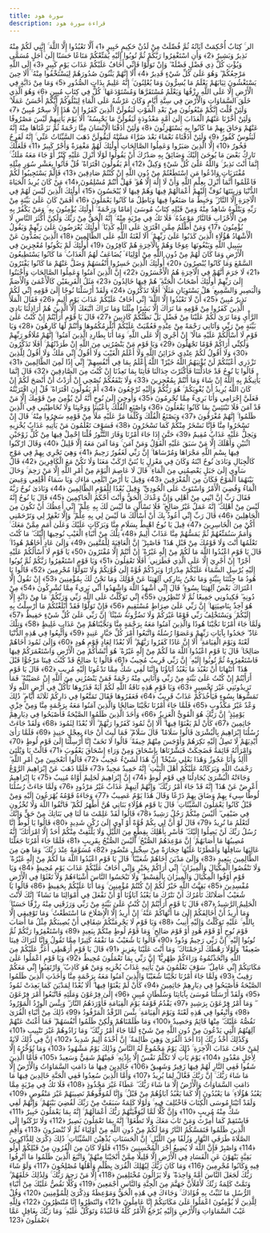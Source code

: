 ```yaml
---
title: سورة هود
description: قراءة سورة هود
---
```


الر ۚ كِتَابٌ أُحْكِمَتْ آيَاتُهُ ثُمَّ فُصِّلَتْ مِنْ لَدُنْ حَكِيمٍ خَبِيرٍ ﴿1﴾ أَلَّا تَعْبُدُوا إِلَّا اللَّهَ ۚ إِنَّنِي لَكُمْ مِنْهُ نَذِيرٌ وَبَشِيرٌ ﴿2﴾ وَأَنِ اسْتَغْفِرُوا رَبَّكُمْ ثُمَّ تُوبُوا إِلَيْهِ يُمَتِّعْكُمْ مَتَاعًا حَسَنًا إِلَىٰ أَجَلٍ مُسَمًّى وَيُؤْتِ كُلَّ ذِي فَضْلٍ فَضْلَهُ ۖ وَإِنْ تَوَلَّوْا فَإِنِّي أَخَافُ عَلَيْكُمْ عَذَابَ يَوْمٍ كَبِيرٍ ﴿3﴾ إِلَى اللَّهِ مَرْجِعُكُمْ ۖ وَهُوَ عَلَىٰ كُلِّ شَيْءٍ قَدِيرٌ ﴿4﴾ أَلَا إِنَّهُمْ يَثْنُونَ صُدُورَهُمْ لِيَسْتَخْفُوا مِنْهُ ۚ أَلَا حِينَ يَسْتَغْشُونَ ثِيَابَهُمْ يَعْلَمُ مَا يُسِرُّونَ وَمَا يُعْلِنُونَ ۚ إِنَّهُ عَلِيمٌ بِذَاتِ الصُّدُورِ ﴿5﴾
وَمَا مِنْ دَابَّةٍ فِي الْأَرْضِ إِلَّا عَلَى اللَّهِ رِزْقُهَا وَيَعْلَمُ مُسْتَقَرَّهَا وَمُسْتَوْدَعَهَا ۚ كُلٌّ فِي كِتَابٍ مُبِينٍ ﴿6﴾ وَهُوَ الَّذِي خَلَقَ السَّمَاوَاتِ وَالْأَرْضَ فِي سِتَّةِ أَيَّامٍ وَكَانَ عَرْشُهُ عَلَى الْمَاءِ لِيَبْلُوَكُمْ أَيُّكُمْ أَحْسَنُ عَمَلًا ۗ وَلَئِنْ قُلْتَ إِنَّكُمْ مَبْعُوثُونَ مِنْ بَعْدِ الْمَوْتِ لَيَقُولَنَّ الَّذِينَ كَفَرُوا إِنْ هَٰذَا إِلَّا سِحْرٌ مُبِينٌ ﴿7﴾ وَلَئِنْ أَخَّرْنَا عَنْهُمُ الْعَذَابَ إِلَىٰ أُمَّةٍ مَعْدُودَةٍ لَيَقُولُنَّ مَا يَحْبِسُهُ ۗ أَلَا يَوْمَ يَأْتِيهِمْ لَيْسَ مَصْرُوفًا عَنْهُمْ وَحَاقَ بِهِمْ مَا كَانُوا بِهِ يَسْتَهْزِئُونَ ﴿8﴾ وَلَئِنْ أَذَقْنَا الْإِنْسَانَ مِنَّا رَحْمَةً ثُمَّ نَزَعْنَاهَا مِنْهُ إِنَّهُ لَيَئُوسٌ كَفُورٌ ﴿9﴾ وَلَئِنْ أَذَقْنَاهُ نَعْمَاءَ بَعْدَ ضَرَّاءَ مَسَّتْهُ لَيَقُولَنَّ ذَهَبَ السَّيِّئَاتُ عَنِّي ۚ إِنَّهُ لَفَرِحٌ فَخُورٌ ﴿10﴾ إِلَّا الَّذِينَ صَبَرُوا وَعَمِلُوا الصَّالِحَاتِ أُولَٰئِكَ لَهُمْ مَغْفِرَةٌ وَأَجْرٌ كَبِيرٌ ﴿11﴾ فَلَعَلَّكَ تَارِكٌ بَعْضَ مَا يُوحَىٰ إِلَيْكَ وَضَائِقٌ بِهِ صَدْرُكَ أَنْ يَقُولُوا لَوْلَا أُنْزِلَ عَلَيْهِ كَنْزٌ أَوْ جَاءَ مَعَهُ مَلَكٌ ۚ إِنَّمَا أَنْتَ نَذِيرٌ ۚ وَاللَّهُ عَلَىٰ كُلِّ شَيْءٍ وَكِيلٌ ﴿12﴾ أَمْ يَقُولُونَ افْتَرَاهُ ۖ قُلْ فَأْتُوا بِعَشْرِ سُوَرٍ مِثْلِهِ مُفْتَرَيَاتٍ وَادْعُوا مَنِ اسْتَطَعْتُمْ مِنْ دُونِ اللَّهِ إِنْ كُنْتُمْ صَادِقِينَ ﴿13﴾ فَإِلَّمْ يَسْتَجِيبُوا لَكُمْ فَاعْلَمُوا أَنَّمَا أُنْزِلَ بِعِلْمِ اللَّهِ وَأَنْ لَا إِلَٰهَ إِلَّا هُوَ ۖ فَهَلْ أَنْتُمْ مُسْلِمُونَ ﴿14﴾ مَنْ كَانَ يُرِيدُ الْحَيَاةَ الدُّنْيَا وَزِينَتَهَا نُوَفِّ إِلَيْهِمْ أَعْمَالَهُمْ فِيهَا وَهُمْ فِيهَا لَا يُبْخَسُونَ ﴿15﴾ أُولَٰئِكَ الَّذِينَ لَيْسَ لَهُمْ فِي الْآخِرَةِ إِلَّا النَّارُ ۖ وَحَبِطَ مَا صَنَعُوا فِيهَا وَبَاطِلٌ مَا كَانُوا يَعْمَلُونَ ﴿16﴾ أَفَمَنْ كَانَ عَلَىٰ بَيِّنَةٍ مِنْ رَبِّهِ وَيَتْلُوهُ شَاهِدٌ مِنْهُ وَمِنْ قَبْلِهِ كِتَابُ مُوسَىٰ إِمَامًا وَرَحْمَةً ۚ أُولَٰئِكَ يُؤْمِنُونَ بِهِ ۚ وَمَنْ يَكْفُرْ بِهِ مِنَ الْأَحْزَابِ فَالنَّارُ مَوْعِدُهُ ۚ فَلَا تَكُ فِي مِرْيَةٍ مِنْهُ ۚ إِنَّهُ الْحَقُّ مِنْ رَبِّكَ وَلَٰكِنَّ أَكْثَرَ النَّاسِ لَا يُؤْمِنُونَ ﴿17﴾ وَمَنْ أَظْلَمُ مِمَّنِ افْتَرَىٰ عَلَى اللَّهِ كَذِبًا ۚ أُولَٰئِكَ يُعْرَضُونَ عَلَىٰ رَبِّهِمْ وَيَقُولُ الْأَشْهَادُ هَٰؤُلَاءِ الَّذِينَ كَذَبُوا عَلَىٰ رَبِّهِمْ ۚ أَلَا لَعْنَةُ اللَّهِ عَلَى الظَّالِمِينَ ﴿18﴾ الَّذِينَ يَصُدُّونَ عَنْ سَبِيلِ اللَّهِ وَيَبْغُونَهَا عِوَجًا وَهُمْ بِالْآخِرَةِ هُمْ كَافِرُونَ ﴿19﴾ أُولَٰئِكَ لَمْ يَكُونُوا مُعْجِزِينَ فِي الْأَرْضِ وَمَا كَانَ لَهُمْ مِنْ دُونِ اللَّهِ مِنْ أَوْلِيَاءَ ۘ يُضَاعَفُ لَهُمُ الْعَذَابُ ۚ مَا كَانُوا يَسْتَطِيعُونَ السَّمْعَ وَمَا كَانُوا يُبْصِرُونَ ﴿20﴾ أُولَٰئِكَ الَّذِينَ خَسِرُوا أَنْفُسَهُمْ وَضَلَّ عَنْهُمْ مَا كَانُوا يَفْتَرُونَ ﴿21﴾ لَا جَرَمَ أَنَّهُمْ فِي الْآخِرَةِ هُمُ الْأَخْسَرُونَ ﴿22﴾ إِنَّ الَّذِينَ آمَنُوا وَعَمِلُوا الصَّالِحَاتِ وَأَخْبَتُوا إِلَىٰ رَبِّهِمْ أُولَٰئِكَ أَصْحَابُ الْجَنَّةِ ۖ هُمْ فِيهَا خَالِدُونَ ﴿23﴾ مَثَلُ الْفَرِيقَيْنِ كَالْأَعْمَىٰ وَالْأَصَمِّ وَالْبَصِيرِ وَالسَّمِيعِ ۚ هَلْ يَسْتَوِيَانِ مَثَلًا ۚ أَفَلَا تَذَكَّرُونَ ﴿24﴾ وَلَقَدْ أَرْسَلْنَا نُوحًا إِلَىٰ قَوْمِهِ إِنِّي لَكُمْ نَذِيرٌ مُبِينٌ ﴿25﴾ أَنْ لَا تَعْبُدُوا إِلَّا اللَّهَ ۖ إِنِّي أَخَافُ عَلَيْكُمْ عَذَابَ يَوْمٍ أَلِيمٍ ﴿26﴾ فَقَالَ الْمَلَأُ الَّذِينَ كَفَرُوا مِنْ قَوْمِهِ مَا نَرَاكَ إِلَّا بَشَرًا مِثْلَنَا وَمَا نَرَاكَ اتَّبَعَكَ إِلَّا الَّذِينَ هُمْ أَرَاذِلُنَا بَادِيَ الرَّأْيِ وَمَا نَرَىٰ لَكُمْ عَلَيْنَا مِنْ فَضْلٍ بَلْ نَظُنُّكُمْ كَاذِبِينَ ﴿27﴾ قَالَ يَا قَوْمِ أَرَأَيْتُمْ إِنْ كُنْتُ عَلَىٰ بَيِّنَةٍ مِنْ رَبِّي وَآتَانِي رَحْمَةً مِنْ عِنْدِهِ فَعُمِّيَتْ عَلَيْكُمْ أَنُلْزِمُكُمُوهَا وَأَنْتُمْ لَهَا كَارِهُونَ ﴿28﴾ وَيَا قَوْمِ لَا أَسْأَلُكُمْ عَلَيْهِ مَالًا ۖ إِنْ أَجْرِيَ إِلَّا عَلَى اللَّهِ ۚ وَمَا أَنَا بِطَارِدِ الَّذِينَ آمَنُوا ۚ إِنَّهُمْ مُلَاقُو رَبِّهِمْ وَلَٰكِنِّي أَرَاكُمْ قَوْمًا تَجْهَلُونَ ﴿29﴾ وَيَا قَوْمِ مَنْ يَنْصُرُنِي مِنَ اللَّهِ إِنْ طَرَدْتُهُمْ ۚ أَفَلَا تَذَكَّرُونَ ﴿30﴾ وَلَا أَقُولُ لَكُمْ عِنْدِي خَزَائِنُ اللَّهِ وَلَا أَعْلَمُ الْغَيْبَ وَلَا أَقُولُ إِنِّي مَلَكٌ وَلَا أَقُولُ لِلَّذِينَ تَزْدَرِي أَعْيُنُكُمْ لَنْ يُؤْتِيَهُمُ اللَّهُ خَيْرًا ۖ اللَّهُ أَعْلَمُ بِمَا فِي أَنْفُسِهِمْ ۖ إِنِّي إِذًا لَمِنَ الظَّالِمِينَ ﴿31﴾ قَالُوا يَا نُوحُ قَدْ جَادَلْتَنَا فَأَكْثَرْتَ جِدَالَنَا فَأْتِنَا بِمَا تَعِدُنَا إِنْ كُنْتَ مِنَ الصَّادِقِينَ ﴿32﴾ قَالَ إِنَّمَا يَأْتِيكُمْ بِهِ اللَّهُ إِنْ شَاءَ وَمَا أَنْتُمْ بِمُعْجِزِينَ ﴿33﴾ وَلَا يَنْفَعُكُمْ نُصْحِي إِنْ أَرَدْتُ أَنْ أَنْصَحَ لَكُمْ إِنْ كَانَ اللَّهُ يُرِيدُ أَنْ يُغْوِيَكُمْ ۚ هُوَ رَبُّكُمْ وَإِلَيْهِ تُرْجَعُونَ ﴿34﴾ أَمْ يَقُولُونَ افْتَرَاهُ ۖ قُلْ إِنِ افْتَرَيْتُهُ فَعَلَيَّ إِجْرَامِي وَأَنَا بَرِيءٌ مِمَّا تُجْرِمُونَ ﴿35﴾ وَأُوحِيَ إِلَىٰ نُوحٍ أَنَّهُ لَنْ يُؤْمِنَ مِنْ قَوْمِكَ إِلَّا مَنْ قَدْ آمَنَ فَلَا تَبْتَئِسْ بِمَا كَانُوا يَفْعَلُونَ ﴿36﴾ وَاصْنَعِ الْفُلْكَ بِأَعْيُنِنَا وَوَحْيِنَا وَلَا تُخَاطِبْنِي فِي الَّذِينَ ظَلَمُوا ۚ إِنَّهُمْ مُغْرَقُونَ ﴿37﴾ وَيَصْنَعُ الْفُلْكَ وَكُلَّمَا مَرَّ عَلَيْهِ مَلَأٌ مِنْ قَوْمِهِ سَخِرُوا مِنْهُ ۚ قَالَ إِنْ تَسْخَرُوا مِنَّا فَإِنَّا نَسْخَرُ مِنْكُمْ كَمَا تَسْخَرُونَ ﴿38﴾ فَسَوْفَ تَعْلَمُونَ مَنْ يَأْتِيهِ عَذَابٌ يُخْزِيهِ وَيَحِلُّ عَلَيْهِ عَذَابٌ مُقِيمٌ ﴿39﴾ حَتَّىٰ إِذَا جَاءَ أَمْرُنَا وَفَارَ التَّنُّورُ قُلْنَا احْمِلْ فِيهَا مِنْ كُلٍّ زَوْجَيْنِ اثْنَيْنِ وَأَهْلَكَ إِلَّا مَنْ سَبَقَ عَلَيْهِ الْقَوْلُ وَمَنْ آمَنَ ۚ وَمَا آمَنَ مَعَهُ إِلَّا قَلِيلٌ ﴿40﴾ وَقَالَ ارْكَبُوا فِيهَا بِسْمِ اللَّهِ مَجْرَاهَا وَمُرْسَاهَا ۚ إِنَّ رَبِّي لَغَفُورٌ رَحِيمٌ ﴿41﴾ وَهِيَ تَجْرِي بِهِمْ فِي مَوْجٍ كَالْجِبَالِ وَنَادَىٰ نُوحٌ ابْنَهُ وَكَانَ فِي مَعْزِلٍ يَا بُنَيَّ ارْكَبْ مَعَنَا وَلَا تَكُنْ مَعَ الْكَافِرِينَ ﴿42﴾ قَالَ سَآوِي إِلَىٰ جَبَلٍ يَعْصِمُنِي مِنَ الْمَاءِ ۚ قَالَ لَا عَاصِمَ الْيَوْمَ مِنْ أَمْرِ اللَّهِ إِلَّا مَنْ رَحِمَ ۚ وَحَالَ بَيْنَهُمَا الْمَوْجُ فَكَانَ مِنَ الْمُغْرَقِينَ ﴿43﴾ وَقِيلَ يَا أَرْضُ ابْلَعِي مَاءَكِ وَيَا سَمَاءُ أَقْلِعِي وَغِيضَ الْمَاءُ وَقُضِيَ الْأَمْرُ وَاسْتَوَتْ عَلَى الْجُودِيِّ ۖ وَقِيلَ بُعْدًا لِلْقَوْمِ الظَّالِمِينَ ﴿44﴾ وَنَادَىٰ نُوحٌ رَبَّهُ فَقَالَ رَبِّ إِنَّ ابْنِي مِنْ أَهْلِي وَإِنَّ وَعْدَكَ الْحَقُّ وَأَنْتَ أَحْكَمُ الْحَاكِمِينَ ﴿45﴾ قَالَ يَا نُوحُ إِنَّهُ لَيْسَ مِنْ أَهْلِكَ ۖ إِنَّهُ عَمَلٌ غَيْرُ صَالِحٍ ۖ فَلَا تَسْأَلْنِ مَا لَيْسَ لَكَ بِهِ عِلْمٌ ۖ إِنِّي أَعِظُكَ أَنْ تَكُونَ مِنَ الْجَاهِلِينَ ﴿46﴾ قَالَ رَبِّ إِنِّي أَعُوذُ بِكَ أَنْ أَسْأَلَكَ مَا لَيْسَ لِي بِهِ عِلْمٌ ۖ وَإِلَّا تَغْفِرْ لِي وَتَرْحَمْنِي أَكُنْ مِنَ الْخَاسِرِينَ ﴿47﴾ قِيلَ يَا نُوحُ اهْبِطْ بِسَلَامٍ مِنَّا وَبَرَكَاتٍ عَلَيْكَ وَعَلَىٰ أُمَمٍ مِمَّنْ مَعَكَ ۚ وَأُمَمٌ سَنُمَتِّعُهُمْ ثُمَّ يَمَسُّهُمْ مِنَّا عَذَابٌ أَلِيمٌ ﴿48﴾ تِلْكَ مِنْ أَنْبَاءِ الْغَيْبِ نُوحِيهَا إِلَيْكَ ۖ مَا كُنْتَ تَعْلَمُهَا أَنْتَ وَلَا قَوْمُكَ مِنْ قَبْلِ هَٰذَا ۖ فَاصْبِرْ ۖ إِنَّ الْعَاقِبَةَ لِلْمُتَّقِينَ ﴿49﴾ وَإِلَىٰ عَادٍ أَخَاهُمْ هُودًا ۚ قَالَ يَا قَوْمِ اعْبُدُوا اللَّهَ مَا لَكُمْ مِنْ إِلَٰهٍ غَيْرُهُ ۖ إِنْ أَنْتُمْ إِلَّا مُفْتَرُونَ ﴿50﴾ يَا قَوْمِ لَا أَسْأَلُكُمْ عَلَيْهِ أَجْرًا ۖ إِنْ أَجْرِيَ إِلَّا عَلَى الَّذِي فَطَرَنِي ۚ أَفَلَا تَعْقِلُونَ ﴿51﴾ وَيَا قَوْمِ اسْتَغْفِرُوا رَبَّكُمْ ثُمَّ تُوبُوا إِلَيْهِ يُرْسِلِ السَّمَاءَ عَلَيْكُمْ مِدْرَارًا وَيَزِدْكُمْ قُوَّةً إِلَىٰ قُوَّتِكُمْ وَلَا تَتَوَلَّوْا مُجْرِمِينَ ﴿52﴾ قَالُوا يَا هُودُ مَا جِئْتَنَا بِبَيِّنَةٍ وَمَا نَحْنُ بِتَارِكِي آلِهَتِنَا عَنْ قَوْلِكَ وَمَا نَحْنُ لَكَ بِمُؤْمِنِينَ ﴿53﴾ إِنْ نَقُولُ إِلَّا اعْتَرَاكَ بَعْضُ آلِهَتِنَا بِسُوءٍ ۗ قَالَ إِنِّي أُشْهِدُ اللَّهَ وَاشْهَدُوا أَنِّي بَرِيءٌ مِمَّا تُشْرِكُونَ ﴿54﴾ مِنْ دُونِهِ ۖ فَكِيدُونِي جَمِيعًا ثُمَّ لَا تُنْظِرُونِ ﴿55﴾ إِنِّي تَوَكَّلْتُ عَلَى اللَّهِ رَبِّي وَرَبِّكُمْ ۚ مَا مِنْ دَابَّةٍ إِلَّا هُوَ آخِذٌ بِنَاصِيَتِهَا ۚ إِنَّ رَبِّي عَلَىٰ صِرَاطٍ مُسْتَقِيمٍ ﴿56﴾ فَإِنْ تَوَلَّوْا فَقَدْ أَبْلَغْتُكُمْ مَا أُرْسِلْتُ بِهِ إِلَيْكُمْ ۚ وَيَسْتَخْلِفُ رَبِّي قَوْمًا غَيْرَكُمْ وَلَا تَضُرُّونَهُ شَيْئًا ۚ إِنَّ رَبِّي عَلَىٰ كُلِّ شَيْءٍ حَفِيظٌ ﴿57﴾ وَلَمَّا جَاءَ أَمْرُنَا نَجَّيْنَا هُودًا وَالَّذِينَ آمَنُوا مَعَهُ بِرَحْمَةٍ مِنَّا وَنَجَّيْنَاهُمْ مِنْ عَذَابٍ غَلِيظٍ ﴿58﴾ وَتِلْكَ عَادٌ ۖ جَحَدُوا بِآيَاتِ رَبِّهِمْ وَعَصَوْا رُسُلَهُ وَاتَّبَعُوا أَمْرَ كُلِّ جَبَّارٍ عَنِيدٍ ﴿59﴾ وَأُتْبِعُوا فِي هَٰذِهِ الدُّنْيَا لَعْنَةً وَيَوْمَ الْقِيَامَةِ ۗ أَلَا إِنَّ عَادًا كَفَرُوا رَبَّهُمْ ۗ أَلَا بُعْدًا لِعَادٍ قَوْمِ هُودٍ ﴿60﴾
 وَإِلَىٰ ثَمُودَ أَخَاهُمْ صَالِحًا ۚ قَالَ يَا قَوْمِ اعْبُدُوا اللَّهَ مَا لَكُمْ مِنْ إِلَٰهٍ غَيْرُهُ ۖ هُوَ أَنْشَأَكُمْ مِنَ الْأَرْضِ وَاسْتَعْمَرَكُمْ فِيهَا فَاسْتَغْفِرُوهُ ثُمَّ تُوبُوا إِلَيْهِ ۚ إِنَّ رَبِّي قَرِيبٌ مُجِيبٌ ﴿61﴾ قَالُوا يَا صَالِحُ قَدْ كُنْتَ فِينَا مَرْجُوًّا قَبْلَ هَٰذَا ۖ أَتَنْهَانَا أَنْ نَعْبُدَ مَا يَعْبُدُ آبَاؤُنَا وَإِنَّنَا لَفِي شَكٍّ مِمَّا تَدْعُونَا إِلَيْهِ مُرِيبٍ ﴿62﴾ قَالَ يَا قَوْمِ أَرَأَيْتُمْ إِنْ كُنْتُ عَلَىٰ بَيِّنَةٍ مِنْ رَبِّي وَآتَانِي مِنْهُ رَحْمَةً فَمَنْ يَنْصُرُنِي مِنَ اللَّهِ إِنْ عَصَيْتُهُ ۖ فَمَا تَزِيدُونَنِي غَيْرَ تَخْسِيرٍ ﴿63﴾ وَيَا قَوْمِ هَٰذِهِ نَاقَةُ اللَّهِ لَكُمْ آيَةً فَذَرُوهَا تَأْكُلْ فِي أَرْضِ اللَّهِ وَلَا تَمَسُّوهَا بِسُوءٍ فَيَأْخُذَكُمْ عَذَابٌ قَرِيبٌ ﴿64﴾ فَعَقَرُوهَا فَقَالَ تَمَتَّعُوا فِي دَارِكُمْ ثَلَاثَةَ أَيَّامٍ ۖ ذَٰلِكَ وَعْدٌ غَيْرُ مَكْذُوبٍ ﴿65﴾ فَلَمَّا جَاءَ أَمْرُنَا نَجَّيْنَا صَالِحًا وَالَّذِينَ آمَنُوا مَعَهُ بِرَحْمَةٍ مِنَّا وَمِنْ خِزْيِ يَوْمِئِذٍ ۗ إِنَّ رَبَّكَ هُوَ الْقَوِيُّ الْعَزِيزُ ﴿66﴾ وَأَخَذَ الَّذِينَ ظَلَمُوا الصَّيْحَةُ فَأَصْبَحُوا فِي دِيَارِهِمْ جَاثِمِينَ ﴿67﴾ كَأَنْ لَمْ يَغْنَوْا فِيهَا ۗ أَلَا إِنَّ ثَمُودَ كَفَرُوا رَبَّهُمْ ۗ أَلَا بُعْدًا لِثَمُودَ ﴿68﴾ وَلَقَدْ جَاءَتْ رُسُلُنَا إِبْرَاهِيمَ بِالْبُشْرَىٰ قَالُوا سَلَامًا ۖ قَالَ سَلَامٌ ۖ فَمَا لَبِثَ أَنْ جَاءَ بِعِجْلٍ حَنِيذٍ ﴿69﴾ فَلَمَّا رَأَىٰ أَيْدِيَهُمْ لَا تَصِلُ إِلَيْهِ نَكِرَهُمْ وَأَوْجَسَ مِنْهُمْ خِيفَةً ۚ قَالُوا لَا تَخَفْ إِنَّا أُرْسِلْنَا إِلَىٰ قَوْمِ لُوطٍ ﴿70﴾ وَامْرَأَتُهُ قَائِمَةٌ فَضَحِكَتْ فَبَشَّرْنَاهَا بِإِسْحَاقَ وَمِنْ وَرَاءِ إِسْحَاقَ يَعْقُوبَ ﴿71﴾ قَالَتْ يَا وَيْلَتَىٰ أَأَلِدُ وَأَنَا عَجُوزٌ وَهَٰذَا بَعْلِي شَيْخًا ۖ إِنَّ هَٰذَا لَشَيْءٌ عَجِيبٌ ﴿72﴾ قَالُوا أَتَعْجَبِينَ مِنْ أَمْرِ اللَّهِ ۖ رَحْمَتُ اللَّهِ وَبَرَكَاتُهُ عَلَيْكُمْ أَهْلَ الْبَيْتِ ۚ إِنَّهُ حَمِيدٌ مَجِيدٌ ﴿73﴾ فَلَمَّا ذَهَبَ عَنْ إِبْرَاهِيمَ الرَّوْعُ وَجَاءَتْهُ الْبُشْرَىٰ يُجَادِلُنَا فِي قَوْمِ لُوطٍ ﴿74﴾ إِنَّ إِبْرَاهِيمَ لَحَلِيمٌ أَوَّاهٌ مُنِيبٌ ﴿75﴾ يَا إِبْرَاهِيمُ أَعْرِضْ عَنْ هَٰذَا ۖ إِنَّهُ قَدْ جَاءَ أَمْرُ رَبِّكَ ۖ وَإِنَّهُمْ آتِيهِمْ عَذَابٌ غَيْرُ مَرْدُودٍ ﴿76﴾ وَلَمَّا جَاءَتْ رُسُلُنَا لُوطًا سِيءَ بِهِمْ وَضَاقَ بِهِمْ ذَرْعًا وَقَالَ هَٰذَا يَوْمٌ عَصِيبٌ ﴿77﴾ وَجَاءَهُ قَوْمُهُ يُهْرَعُونَ إِلَيْهِ وَمِنْ قَبْلُ كَانُوا يَعْمَلُونَ السَّيِّئَاتِ ۚ قَالَ يَا قَوْمِ هَٰؤُلَاءِ بَنَاتِي هُنَّ أَطْهَرُ لَكُمْ ۖ فَاتَّقُوا اللَّهَ وَلَا تُخْزُونِ فِي ضَيْفِي ۖ أَلَيْسَ مِنْكُمْ رَجُلٌ رَشِيدٌ ﴿78﴾ قَالُوا لَقَدْ عَلِمْتَ مَا لَنَا فِي بَنَاتِكَ مِنْ حَقٍّ وَإِنَّكَ لَتَعْلَمُ مَا نُرِيدُ ﴿79﴾ قَالَ لَوْ أَنَّ لِي بِكُمْ قُوَّةً أَوْ آوِي إِلَىٰ رُكْنٍ شَدِيدٍ ﴿80﴾ قَالُوا يَا لُوطُ إِنَّا رُسُلُ رَبِّكَ لَنْ يَصِلُوا إِلَيْكَ ۖ فَأَسْرِ بِأَهْلِكَ بِقِطْعٍ مِنَ اللَّيْلِ وَلَا يَلْتَفِتْ مِنْكُمْ أَحَدٌ إِلَّا امْرَأَتَكَ ۖ إِنَّهُ مُصِيبُهَا مَا أَصَابَهُمْ ۚ إِنَّ مَوْعِدَهُمُ الصُّبْحُ ۚ أَلَيْسَ الصُّبْحُ بِقَرِيبٍ ﴿81﴾ فَلَمَّا جَاءَ أَمْرُنَا جَعَلْنَا عَالِيَهَا سَافِلَهَا وَأَمْطَرْنَا عَلَيْهَا حِجَارَةً مِنْ سِجِّيلٍ مَنْضُودٍ ﴿82﴾ مُسَوَّمَةً عِنْدَ رَبِّكَ ۖ وَمَا هِيَ مِنَ الظَّالِمِينَ بِبَعِيدٍ ﴿83﴾ وَإِلَىٰ مَدْيَنَ أَخَاهُمْ شُعَيْبًا ۚ قَالَ يَا قَوْمِ اعْبُدُوا اللَّهَ مَا لَكُمْ مِنْ إِلَٰهٍ غَيْرُهُ ۖ وَلَا تَنْقُصُوا الْمِكْيَالَ وَالْمِيزَانَ ۚ إِنِّي أَرَاكُمْ بِخَيْرٍ وَإِنِّي أَخَافُ عَلَيْكُمْ عَذَابَ يَوْمٍ مُحِيطٍ ﴿84﴾ وَيَا قَوْمِ أَوْفُوا الْمِكْيَالَ وَالْمِيزَانَ بِالْقِسْطِ ۖ وَلَا تَبْخَسُوا النَّاسَ أَشْيَاءَهُمْ وَلَا تَعْثَوْا فِي الْأَرْضِ مُفْسِدِينَ ﴿85﴾ بَقِيَّتُ اللَّهِ خَيْرٌ لَكُمْ إِنْ كُنْتُمْ مُؤْمِنِينَ ۚ وَمَا أَنَا عَلَيْكُمْ بِحَفِيظٍ ﴿86﴾ قَالُوا يَا شُعَيْبُ أَصَلَاتُكَ تَأْمُرُكَ أَنْ نَتْرُكَ مَا يَعْبُدُ آبَاؤُنَا أَوْ أَنْ نَفْعَلَ فِي أَمْوَالِنَا مَا نَشَاءُ ۖ إِنَّكَ لَأَنْتَ الْحَلِيمُ الرَّشِيدُ ﴿87﴾ قَالَ يَا قَوْمِ أَرَأَيْتُمْ إِنْ كُنْتُ عَلَىٰ بَيِّنَةٍ مِنْ رَبِّي وَرَزَقَنِي مِنْهُ رِزْقًا حَسَنًا ۚ وَمَا أُرِيدُ أَنْ أُخَالِفَكُمْ إِلَىٰ مَا أَنْهَاكُمْ عَنْهُ ۚ إِنْ أُرِيدُ إِلَّا الْإِصْلَاحَ مَا اسْتَطَعْتُ ۚ وَمَا تَوْفِيقِي إِلَّا بِاللَّهِ ۚ عَلَيْهِ تَوَكَّلْتُ وَإِلَيْهِ أُنِيبُ ﴿88﴾ وَيَا قَوْمِ لَا يَجْرِمَنَّكُمْ شِقَاقِي أَنْ يُصِيبَكُمْ مِثْلُ مَا أَصَابَ قَوْمَ نُوحٍ أَوْ قَوْمَ هُودٍ أَوْ قَوْمَ صَالِحٍ ۚ وَمَا قَوْمُ لُوطٍ مِنْكُمْ بِبَعِيدٍ ﴿89﴾ وَاسْتَغْفِرُوا رَبَّكُمْ ثُمَّ تُوبُوا إِلَيْهِ ۚ إِنَّ رَبِّي رَحِيمٌ وَدُودٌ ﴿90﴾ قَالُوا يَا شُعَيْبُ مَا نَفْقَهُ كَثِيرًا مِمَّا تَقُولُ وَإِنَّا لَنَرَاكَ فِينَا ضَعِيفًا ۖ وَلَوْلَا رَهْطُكَ لَرَجَمْنَاكَ ۖ وَمَا أَنْتَ عَلَيْنَا بِعَزِيزٍ ﴿91﴾ قَالَ يَا قَوْمِ أَرَهْطِي أَعَزُّ عَلَيْكُمْ مِنَ اللَّهِ وَاتَّخَذْتُمُوهُ وَرَاءَكُمْ ظِهْرِيًّا ۖ إِنَّ رَبِّي بِمَا تَعْمَلُونَ مُحِيطٌ ﴿92﴾ وَيَا قَوْمِ اعْمَلُوا عَلَىٰ مَكَانَتِكُمْ إِنِّي عَامِلٌ ۖ سَوْفَ تَعْلَمُونَ مَنْ يَأْتِيهِ عَذَابٌ يُخْزِيهِ وَمَنْ هُوَ كَاذِبٌ ۖ وَارْتَقِبُوا إِنِّي مَعَكُمْ رَقِيبٌ ﴿93﴾ وَلَمَّا جَاءَ أَمْرُنَا نَجَّيْنَا شُعَيْبًا وَالَّذِينَ آمَنُوا مَعَهُ بِرَحْمَةٍ مِنَّا وَأَخَذَتِ الَّذِينَ ظَلَمُوا الصَّيْحَةُ فَأَصْبَحُوا فِي دِيَارِهِمْ جَاثِمِينَ ﴿94﴾ كَأَنْ لَمْ يَغْنَوْا فِيهَا ۗ أَلَا بُعْدًا لِمَدْيَنَ كَمَا بَعِدَتْ ثَمُودُ ﴿95﴾ وَلَقَدْ أَرْسَلْنَا مُوسَىٰ بِآيَاتِنَا وَسُلْطَانٍ مُبِينٍ ﴿96﴾ إِلَىٰ فِرْعَوْنَ وَمَلَئِهِ فَاتَّبَعُوا أَمْرَ فِرْعَوْنَ ۖ وَمَا أَمْرُ فِرْعَوْنَ بِرَشِيدٍ ﴿97﴾ يَقْدُمُ قَوْمَهُ يَوْمَ الْقِيَامَةِ فَأَوْرَدَهُمُ النَّارَ ۖ وَبِئْسَ الْوِرْدُ الْمَوْرُودُ ﴿98﴾ وَأُتْبِعُوا فِي هَٰذِهِ لَعْنَةً وَيَوْمَ الْقِيَامَةِ ۚ بِئْسَ الرِّفْدُ الْمَرْفُودُ ﴿99﴾ ذَٰلِكَ مِنْ أَنْبَاءِ الْقُرَىٰ نَقُصُّهُ عَلَيْكَ ۖ مِنْهَا قَائِمٌ وَحَصِيدٌ ﴿100﴾ وَمَا ظَلَمْنَاهُمْ وَلَٰكِنْ ظَلَمُوا أَنْفُسَهُمْ ۖ فَمَا أَغْنَتْ عَنْهُمْ آلِهَتُهُمُ الَّتِي يَدْعُونَ مِنْ دُونِ اللَّهِ مِنْ شَيْءٍ لَمَّا جَاءَ أَمْرُ رَبِّكَ ۖ وَمَا زَادُوهُمْ غَيْرَ تَتْبِيبٍ ﴿101﴾ وَكَذَٰلِكَ أَخْذُ رَبِّكَ إِذَا أَخَذَ الْقُرَىٰ وَهِيَ ظَالِمَةٌ ۚ إِنَّ أَخْذَهُ أَلِيمٌ شَدِيدٌ ﴿102﴾ إِنَّ فِي ذَٰلِكَ لَآيَةً لِمَنْ خَافَ عَذَابَ الْآخِرَةِ ۚ ذَٰلِكَ يَوْمٌ مَجْمُوعٌ لَهُ النَّاسُ وَذَٰلِكَ يَوْمٌ مَشْهُودٌ ﴿103﴾ وَمَا نُؤَخِّرُهُ إِلَّا لِأَجَلٍ مَعْدُودٍ ﴿104﴾ يَوْمَ يَأْتِ لَا تَكَلَّمُ نَفْسٌ إِلَّا بِإِذْنِهِ ۚ فَمِنْهُمْ شَقِيٌّ وَسَعِيدٌ ﴿105﴾ فَأَمَّا الَّذِينَ شَقُوا فَفِي النَّارِ لَهُمْ فِيهَا زَفِيرٌ وَشَهِيقٌ ﴿106﴾ خَالِدِينَ فِيهَا مَا دَامَتِ السَّمَاوَاتُ وَالْأَرْضُ إِلَّا مَا شَاءَ رَبُّكَ ۚ إِنَّ رَبَّكَ فَعَّالٌ لِمَا يُرِيدُ ﴿107﴾ وَأَمَّا الَّذِينَ سُعِدُوا فَفِي الْجَنَّةِ خَالِدِينَ فِيهَا مَا دَامَتِ السَّمَاوَاتُ وَالْأَرْضُ إِلَّا مَا شَاءَ رَبُّكَ ۖ عَطَاءً غَيْرَ مَجْذُوذٍ ﴿108﴾ فَلَا تَكُ فِي مِرْيَةٍ مِمَّا يَعْبُدُ هَٰؤُلَاءِ ۚ مَا يَعْبُدُونَ إِلَّا كَمَا يَعْبُدُ آبَاؤُهُمْ مِنْ قَبْلُ ۚ وَإِنَّا لَمُوَفُّوهُمْ نَصِيبَهُمْ غَيْرَ مَنْقُوصٍ ﴿109﴾ وَلَقَدْ آتَيْنَا مُوسَى الْكِتَابَ فَاخْتُلِفَ فِيهِ ۚ وَلَوْلَا كَلِمَةٌ سَبَقَتْ مِنْ رَبِّكَ لَقُضِيَ بَيْنَهُمْ ۚ وَإِنَّهُمْ لَفِي شَكٍّ مِنْهُ مُرِيبٍ ﴿110﴾ وَإِنَّ كُلًّا لَمَّا لَيُوَفِّيَنَّهُمْ رَبُّكَ أَعْمَالَهُمْ ۚ إِنَّهُ بِمَا يَعْمَلُونَ خَبِيرٌ ﴿111﴾ فَاسْتَقِمْ كَمَا أُمِرْتَ وَمَنْ تَابَ مَعَكَ وَلَا تَطْغَوْا ۚ إِنَّهُ بِمَا تَعْمَلُونَ بَصِيرٌ ﴿112﴾ وَلَا تَرْكَنُوا إِلَى الَّذِينَ ظَلَمُوا فَتَمَسَّكُمُ النَّارُ وَمَا لَكُمْ مِنْ دُونِ اللَّهِ مِنْ أَوْلِيَاءَ ثُمَّ لَا تُنْصَرُونَ ﴿113﴾ وَأَقِمِ الصَّلَاةَ طَرَفَيِ النَّهَارِ وَزُلَفًا مِنَ اللَّيْلِ ۚ إِنَّ الْحَسَنَاتِ يُذْهِبْنَ السَّيِّئَاتِ ۚ ذَٰلِكَ ذِكْرَىٰ لِلذَّاكِرِينَ ﴿114﴾ وَاصْبِرْ فَإِنَّ اللَّهَ لَا يُضِيعُ أَجْرَ الْمُحْسِنِينَ ﴿115﴾ فَلَوْلَا كَانَ مِنَ الْقُرُونِ مِنْ قَبْلِكُمْ أُولُو بَقِيَّةٍ يَنْهَوْنَ عَنِ الْفَسَادِ فِي الْأَرْضِ إِلَّا قَلِيلًا مِمَّنْ أَنْجَيْنَا مِنْهُمْ ۗ وَاتَّبَعَ الَّذِينَ ظَلَمُوا مَا أُتْرِفُوا فِيهِ وَكَانُوا مُجْرِمِينَ ﴿116﴾ وَمَا كَانَ رَبُّكَ لِيُهْلِكَ الْقُرَىٰ بِظُلْمٍ وَأَهْلُهَا مُصْلِحُونَ ﴿117﴾ وَلَوْ شَاءَ رَبُّكَ لَجَعَلَ النَّاسَ أُمَّةً وَاحِدَةً ۖ وَلَا يَزَالُونَ مُخْتَلِفِينَ ﴿118﴾ إِلَّا مَنْ رَحِمَ رَبُّكَ ۚ وَلِذَٰلِكَ خَلَقَهُمْ ۗ وَتَمَّتْ كَلِمَةُ رَبِّكَ لَأَمْلَأَنَّ جَهَنَّمَ مِنَ الْجِنَّةِ وَالنَّاسِ أَجْمَعِينَ ﴿119﴾ وَكُلًّا نَقُصُّ عَلَيْكَ مِنْ أَنْبَاءِ الرُّسُلِ مَا نُثَبِّتُ بِهِ فُؤَادَكَ ۚ وَجَاءَكَ فِي هَٰذِهِ الْحَقُّ وَمَوْعِظَةٌ وَذِكْرَىٰ لِلْمُؤْمِنِينَ ﴿120﴾ وَقُلْ لِلَّذِينَ لَا يُؤْمِنُونَ اعْمَلُوا عَلَىٰ مَكَانَتِكُمْ إِنَّا عَامِلُونَ ﴿121﴾ وَانْتَظِرُوا إِنَّا مُنْتَظِرُونَ ﴿122﴾ وَلِلَّهِ غَيْبُ السَّمَاوَاتِ وَالْأَرْضِ وَإِلَيْهِ يُرْجَعُ الْأَمْرُ كُلُّهُ فَاعْبُدْهُ وَتَوَكَّلْ عَلَيْهِ ۚ وَمَا رَبُّكَ بِغَافِلٍ عَمَّا تَعْمَلُونَ ﴿123﴾
